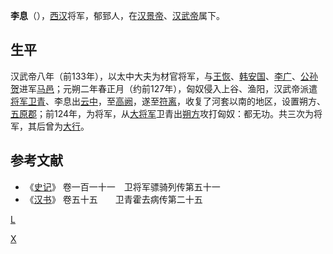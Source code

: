 '''李息'''（{{bd|？||？||}}），[[西汉|西汉]]将军，郁郅人，在[[汉景帝|汉景帝]]、[[汉武帝|汉武帝]]属下。

==生平==
汉武帝八年（前133年），以太中大夫为材官将军，与[[王恢|王恢]]、[[韩安国|韩安国]]、[[李广|李广]]、[[公孙贺|公孙贺]]进军[[马邑|马邑]]；元朔二年春正月（约前127年），匈奴侵入上谷、渔阳，汉武帝派遣[[将军_(中國古代)|将军]][[卫青|卫青]]、李息出[[云中|云中]]，至[[高阙|高阙]]，遂至[[符离|符离]]，收复了河套以南的地区，设置朔方、[[五原郡|五原郡]]；前124年，为将军，从[[大将军|大将军]]卫青出[[朔方|朔方]]攻打匈奴：都无功。共三次为将军，其后曾为[[大鸿胪|大行]]。

==参考文献==
*《[[史记|史记]]》 卷一百一十一　卫将军骠骑列传第五十一
*《[[汉书|汉书]]》 卷五十五　　卫青霍去病传第二十五

[[category:西漢太中大夫|L]]
[[Category:李姓|X]]